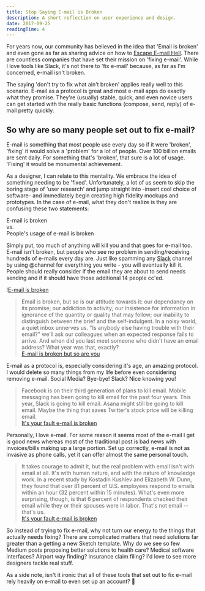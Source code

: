 ```yaml
---
title: Stop Saying E-mail is Broken
description: A short reflection on user experience and design.
date: 2017-09-25
readingTime: 4
---
```


For years now, our community has believed in the idea that 'Email is broken' and even gone as far as sharing advice on how to <a href="https://medium.com/the-year-of-the-looking-glass/escaping-e-mail-hell-f55905f3862f">Escape E-mail Hell</a>. There are countless companies that have set their mission on 'fixing e-mail'. While I love tools like Slack, it's not there to 'fix e-mail' because, as far as I'm concerned, e-mail isn't broken.

The saying 'don't try to fix what ain't broken' applies really well to this scenario. E-mail as a protocol is great and most e-mail apps do exactly what they promise. They're (usually) stable, quick, and even novice users can get started with the really basic functions (compose, send, reply) of e-mail pretty quickly.


## So why are so many people set out to fix e-mail?

E-mail is something that most people use every day so if it were 'broken', 'fixing' it would solve a 'problem' for a lot of people. Over 100 billion emails are sent daily. For something that's 'broken', that sure is a lot of usage. 'Fixing' it would be monumental achievement.

As a designer, I can relate to this mentality. We embrace the idea of something needing to be 'fixed'.  Unfortunately, a lot of us seem to skip the boring stage of 'user research' and jump straight into -insert cool choice of software- and immediately begin creating high fidelity mockups and prototypes. In the case of e-mail, what they don't realize is they are confusing these two statements:

E-mail is broken<br />
vs.<br />
People's usage of e-mail is broken

Simply put, too much of anything will kill you and that goes for e-mail too. E-mail isn't broken, but people who see no problem in sending/receiving hundreds of e-mails every day are. Just like spamming any <a href="https://slack.com">Slack</a> channel by using @channel for everything you write - you will eventually kill it. People should really consider if the email they are about to send needs sending and if it should have those additional 14 people cc'ed.

!<a href="/images/articles/giphy-email.gif">E-mail is broken</a>

>Email is broken, but so is our attitude towards it: our dependancy on its promise; our addiction to activity; our insistence for information in ignorance of the quantity or quality that may follow; our inability to distinguish between the brief and the self-indulgent. In a noisy world, a quiet inbox unnerves us. "Is anybody else having trouble with their email?" we'll ask our colleagues when an expected response fails to arrive. And when did you last meet someone who didn't have an email address? What year was that, exactly?<br />
<a href="https://medium.com/@paul_a_smith/email-is-broken-but-so-are-you-bc5f24fc8a97">E-mail is broken but so are you</a>

E-mail as a protocol is, especially considering it's age, an amazing protocol. I would delete so many things from my life before even considering removing e-mail. Social Media? Bye-bye! Slack? Nice knowing you!

>Facebook is on their third generation of plans to kill email. Mobile messaging has been going to kill email for the past four years. This year, Slack is going to kill email. Asana might still be going to kill email. Maybe the thing that saves Twitter's stock price will be killing email.<br />
<a href="https://techcrunch.com/2015/07/22/its-your-fault-email-is-broken/">It's your fault e-mail is broken</a>

Personally, I love e-mail. For some reason it seems most of the e-mail I get is good news whereas most of the traditional post is bad news with invoices/bills making up a large portion. Set up correctly, e-mail is not as invasive as phone calls, yet it can offer almost the same personal touch.

>It takes courage to admit it, but the real problem with email isn't with email at all. It's with human nature, and with the nature of knowledge work.
In a recent study by Kostadin Kushlev and Elizabeth W. Dunn, they found that over 81 percent of U.S. employees respond to emails within an hour (32 percent within 15 minutes). What's even more surprising, though, is that 6 percent of respondents checked their email while they or their spouses were in labor. That's not email -- that's us.<br />
<a href="https://techcrunch.com/2015/07/22/its-your-fault-email-is-broken/">It's your fault e-mail is broken</a>

So instead of trying to fix e-mail, why not turn our energy to the things that actually needs fixing? There are complicated matters that need solutions far greater than a getting a new Sketch template. Why do we see so few Medium posts proposing better solutions to health care? Medical software interfaces? Airport way finding? Insurance claim filing? I'd love to see more designers tackle real stuff.

As a side note, isn't it ironic that all of these tools that set out to fix e-mail rely heavily on e-mail to even set up an account? 🤔